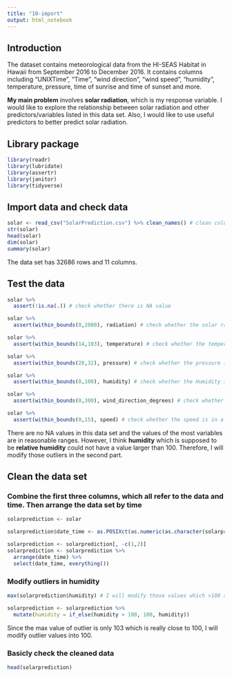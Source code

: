 ```yaml
---
title: "10-import"
output: html_notebook
---
```


## Introduction

The dataset contains meteorological data from the HI-SEAS Habitat in Hawaii from September 2016 to December 2016. It contains columns including "UNIXTime", "Time", "wind direction", "wind speed", "humidity", temperature, pressure, time of sunrise and time of sunset and more.

**My main problem** involves **solar radiation**, which is my response variable. I would like to explore the relationship between solar radiation and other predictors/variables listed in this data set. Also, I would like to use useful predictors to better predict solar radiation.

## Library package
```r
library(readr)
library(lubridate)
library(assertr)
library(janitor)
library(tidyverse)
```


## Import data and check data

```r
solar <- read_csv("SolarPrediction.csv") %>% clean_names() # clean column names
str(solar)
head(solar)
dim(solar)
summary(solar)
```

The data set has 32686 rows and 11 columns.

## Test the data

```r
solar %>% 
  assert(!is.na(.)) # check whether there is NA value

solar %>% 
  assert(within_bounds(0,2000), radiation) # check whether the solar radition intensity is in a reasonable range

solar %>% 
  assert(within_bounds(14,103), temperature) # check whether the temperature is in a reasonable range

solar %>% 
  assert(within_bounds(28,32), pressure) # check whether the pressure is in a reasonable range

solar %>% 
  assert(within_bounds(0,100), humidity) # check whether the Humidity is in a reasonable range

solar %>% 
  assert(within_bounds(0,300), wind_direction_degrees) # check whether wind direction degrees is in a reasonable range

solar %>% 
  assert(within_bounds(0,15), speed) # check whether the speed is in a reasonable range
```

There are no NA values in this data set and the values of the most variables are in reasonable ranges. However, I think **humidity** which is supposed to be **relative humidity** could not have a value larger than 100. Therefore, I will modify those outliers in the second part.

## Clean the data set

### Combine the first three columns, which all refer to the data and time. Then arrange the data set by time

```r

solarprediction <- solar

solarprediction$date_time <- as.POSIXct(as.numeric(as.character(solarprediction$unix_time)),origin="1970-01-01",tz="HST")

solarprediction <- solarprediction[, -c(1,2)]
solarprediction <- solarprediction %>% 
  arrange(date_time) %>% 
  select(date_time, everything())
```

### Modify outliers in humidity
```r
max(solarprediction$humidity) # I will modify those values which >100 and <= 103 to 100

solarprediction <- solarprediction %>% 
  mutate(humidity = if_else(humidity > 100, 100, humidity))
```

Since the max value of outlier is only 103 which is really close to 100, I will modify outlier values into 100.

### Basicly check the cleaned data
```r
head(solarprediction)
```
